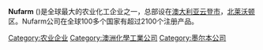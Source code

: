 {{Infobox_Company |
 company_name = Nufarm|
 company_type = [[上市公司|上市公司]] |
 foundation = 1956|
 location = [[云登市|云登市]]，[[北莱沃顿|北莱沃顿]]区|
 key_people = Kerry Hoggard, 主席 <br> Douglas J Rathbone, CEO|
 num_employees = 2,500|
 revenue = $16.7亿|
 products = 农业化工产品 <br> 工业化工产品|
 industry = [[化工|化工]]|
 homepage = [http://www.nufarm.com/ www.nufarm.com]}}

'''Nufarm''' ({{asx|NUF}})是全球最大的农业化工企业之一，总部设在[[澳大利亚|澳大利亚]][[云登市|云登市]]，[[北莱沃顿|北莱沃顿]]区。Nufarm公司在全球100多个国家有超过2100个注册产品。

{{公司小作品}}

[[Category:农业企业|Category:农业企业]]
[[Category:澳洲化學工業公司|Category:澳洲化學工業公司]]
[[Category:墨尔本公司|Category:墨尔本公司]]